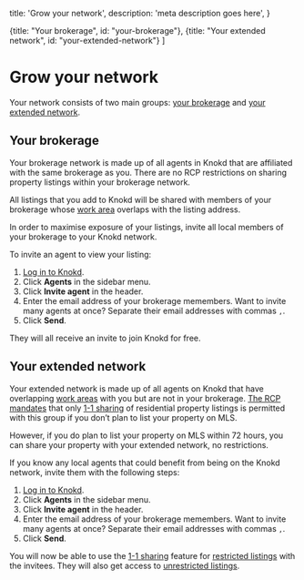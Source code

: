 
  title: 'Grow your network',
  description:
    'meta description goes here',
}

  {title: "Your brokerage", id: "your-brokerage"},
  {title: "Your extended network", id: "your-extended-network"}
]

<HeroPattern />

# Grow your network

Your network consists of two main groups: [your brokerage](#your-brokerage) and [your extended network](#your-extended-network). 

## Your brokerage

Your brokerage network is made up of all agents in Knokd that are affiliated with the same brokerage as you. There are no RCP restrictions on sharing property listings within your brokerage network.

All listings that you add to Knokd will be shared with members of your brokerage whose [work area](/getting-started/sign-up-as-an-agent#work-area) overlaps with the listing address.

In order to maximise exposure of your listings, invite all local members of your brokerage to your Knokd network.

To invite an agent to view your listing:

1. <a href="https://app.knokd.com/login" target="_blank">Log in to Knokd</a>.
2. Click **Agents** in the sidebar menu.
3. Click **Invite agent** in the header.
4. Enter the email address of your brokerage memembers.
  <Note>Want to invite many agents at once? Separate their email addresses with commas `,`.</Note>
5. Click **Send**.

They will all receive an invite to join Knokd for free.

## Your extended network

Your extended network is made up of all agents on Knokd that have overlapping [work areas](#work-area) with you but are not in your brokerage. [The RCP mandates](/welcome-to-knokd/realtor-cooperation-policy) that only [1-1 sharing](/listings/1-1-sharing) of residential property listings is permitted with this group if you don’t plan to list your property on MLS.

However, if you do plan to list your property on MLS within 72 hours, you can share your property with your extended network, no restrictions.

If you know any local agents that could benefit from being on the Knokd network, invite them with the following steps:

1. <a href="https://app.knokd.com/login" target="_blank">Log in to Knokd</a>.
2. Click **Agents** in the sidebar menu.
3. Click **Invite agent** in the header.
4. Enter the email address of your brokerage memembers.
  <Note>Want to invite many agents at once? Separate their email addresses with commas `,`.</Note>
5. Click **Send**.

You will now be able to use the [1-1 sharing](/listings/1-1-sharing) feature for [restricted listings](/listings/types-of-listings#restricted-listings) with the invitees. They will also get access to [unrestricted listings](/listings/types-of-listings#unrestricted-listings). 

